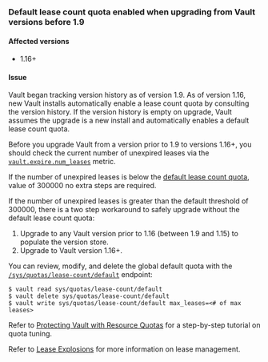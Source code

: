 ### Default lease count quota enabled when upgrading from Vault versions before 1.9

#### Affected versions

- 1.16+

#### Issue

Vault began tracking version history as of version 1.9. As of version 1.16, new
Vault installs automatically enable a lease count quota by consulting the
version history. If the version history is empty on upgrade, Vault assumes the
upgrade is a new install and automatically enables a default lease count quota.

Before you upgrade Vault from a version prior to 1.9 to versions 1.16+,
you should check the current number of unexpired leases via the
[`vault.expire.num_leases`](/vault/docs/internals/telemetry#token-identity-and-lease-metrics)
metric.

If the number of unexpired leases is below the [default lease count
quota](/vault/docs/enterprise/lease-count-quotas#default-lease-count-quota),
value of 300000 no extra steps are required.

If the number of unexpired leases is greater than the default threshold of
300000, there is a two step workaround to safely upgrade without the default
lease count quota:

1. Upgrade to any Vault version prior to 1.16 (between 1.9 and 1.15) to populate the
   version store.
2. Upgrade to Vault version 1.16+.

You can review, modify, and delete the global default quota with the
[`/sys/quotas/lease-count/default`](/vault/api-docs/system/lease-count-quotas)
endpoint:

```shell-session
$ vault read sys/quotas/lease-count/default
$ vault delete sys/quotas/lease-count/default
$ vault write sys/quotas/lease-count/default max_leases=<# of max leases>
```

Refer to [Protecting Vault with Resource
Quotas](/vault/tutorials/operations/resource-quotas) for a step-by-step tutorial
on quota tuning.

Refer to [Lease Explosions](/vault/docs/concepts/lease-explosions) for more
information on lease management.
